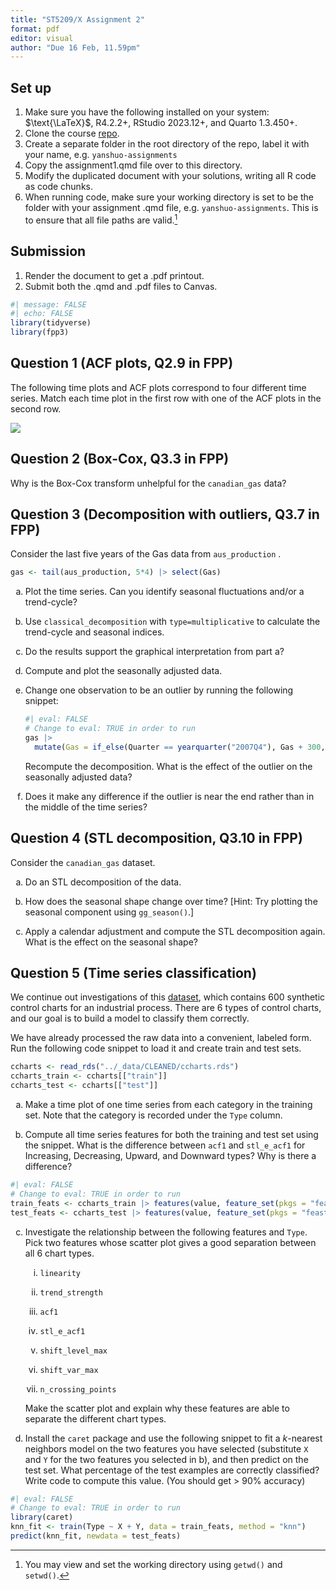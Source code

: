 ```yaml
---
title: "ST5209/X Assignment 2"
format: pdf
editor: visual
author: "Due 16 Feb, 11.59pm"
---
```


## Set up

1.  Make sure you have the following installed on your system: $\text{\LaTeX}$, R4.2.2+, RStudio 2023.12+, and Quarto 1.3.450+.
2.  Clone the course [repo](https://github.com/yanshuotan/st5209-2024).
3.  Create a separate folder in the root directory of the repo, label it with your name, e.g. `yanshuo-assignments`
4.  Copy the assignment1.qmd file over to this directory.
5.  Modify the duplicated document with your solutions, writing all R code as code chunks.
6.  When running code, make sure your working directory is set to be the folder with your assignment .qmd file, e.g. `yanshuo-assignments`. This is to ensure that all file paths are valid.[^1]

[^1]: You may view and set the working directory using `getwd()` and `setwd()`.

## Submission

1.  Render the document to get a .pdf printout.
2.  Submit both the .qmd and .pdf files to Canvas.

```r
#| message: FALSE
#| echo: FALSE
library(tidyverse)
library(fpp3)
```

## Question 1 (ACF plots, Q2.9 in FPP)

The following time plots and ACF plots correspond to four different time series. Match each time plot in the first row with one of the ACF plots in the second row.

![](../_images/acfguess-1.png)

## Question 2 (Box-Cox, Q3.3 in FPP)

Why is the Box-Cox transform unhelpful for the `canadian_gas` data?

## Question 3 (Decomposition with outliers, Q3.7 in FPP)

Consider the last five years of the Gas data from `aus_production` .

```r
gas <- tail(aus_production, 5*4) |> select(Gas)
```

a.  Plot the time series. Can you identify seasonal fluctuations and/or a trend-cycle?

b.  Use `classical_decomposition` with `type=multiplicative` to calculate the trend-cycle and seasonal indices.

c.  Do the results support the graphical interpretation from part a?

d.  Compute and plot the seasonally adjusted data.

e.  Change one observation to be an outlier by running the following snippet:

    ```r
    #| eval: FALSE
    # Change to eval: TRUE in order to run
    gas |>
      mutate(Gas = if_else(Quarter == yearquarter("2007Q4"), Gas + 300, Gas))
    ```

    Recompute the decomposition. What is the effect of the outlier on the seasonally adjusted data?

f.  Does it make any difference if the outlier is near the end rather than in the middle of the time series?

## Question 4 (STL decomposition, Q3.10 in FPP)

Consider the `canadian_gas` dataset.

a.  Do an STL decomposition of the data.

b.  How does the seasonal shape change over time? \[Hint: Try plotting the seasonal component using `gg_season()`.\]

c.  Apply a calendar adjustment and compute the STL decomposition again. What is the effect on the seasonal shape?

## Question 5 (Time series classification)

We continue out investigations of this [dataset](https://kdd.ics.uci.edu/databases/synthetic_control/synthetic_control.html), which contains 600 synthetic control charts for an industrial process. There are 6 types of control charts, and our goal is to build a model to classify them correctly.

We have already processed the raw data into a convenient, labeled form. Run the following code snippet to load it and create train and test sets.

```r
ccharts <- read_rds("../_data/CLEANED/ccharts.rds")
ccharts_train <- ccharts[["train"]]
ccharts_test <- ccharts[["test"]]
```

a.  Make a time plot of one time series from each category in the training set. Note that the category is recorded under the `Type` column.

b.  Compute all time series features for both the training and test set using the snippet. What is the difference between `acf1` and `stl_e_acf1` for Increasing, Decreasing, Upward, and Downward types? Why is there a difference?

```r
#| eval: FALSE
# Change to eval: TRUE in order to run
train_feats <- ccharts_train |> features(value, feature_set(pkgs = "feasts"))
test_feats <- ccharts_test |> features(value, feature_set(pkgs = "feasts"))
```

c.  Investigate the relationship between the following features and `Type`. Pick two features whose scatter plot gives a good separation between all 6 chart types.

    i.  `linearity`

    ii. `trend_strength`

    iii. `acf1`

    iv. `stl_e_acf1`

    v.  `shift_level_max`

    vi. `shift_var_max`

    vii. `n_crossing_points`

    Make the scatter plot and explain why these features are able to separate the different chart types.

d.  Install the `caret` package and use the following snippet to fit a $k$-nearest neighbors model on the two features you have selected (substitute `X` and `Y` for the two features you selected in b), and then predict on the test set. What percentage of the test examples are correctly classified? Write code to compute this value. (You should get \> 90% accuracy)

```r
#| eval: FALSE
# Change to eval: TRUE in order to run
library(caret)
knn_fit <- train(Type ~ X + Y, data = train_feats, method = "knn")
predict(knn_fit, newdata = test_feats)
```
